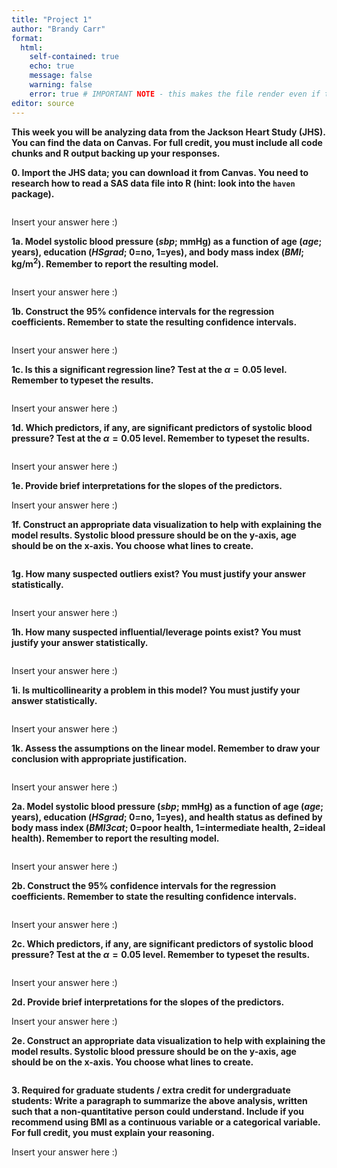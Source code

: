 ---
title: "Project 1"
author: "Brandy Carr"
format: 
  html:
    self-contained: true
    echo: true
    message: false
    warning: false
    error: true # IMPORTANT NOTE - this makes the file render even if there is an error. it is imperative that you check your .html document *before submission* to make sure that it has all results in it.
editor: source
---

**This week you will be analyzing data from the Jackson Heart Study (JHS). You can find the data on Canvas. For full credit, you must include all code chunks and R output backing up your responses.**

**0. Import the JHS data; you can download it from Canvas. You need to research how to read a SAS data file into R (hint: look into the `haven` package).**

```{r}

```

Insert your answer here :) 

**1a. Model systolic blood pressure (*sbp*; mmHg) as a function of age (*age*; years), education (*HSgrad*; 0=no, 1=yes), and body mass index (*BMI*; kg/m<sup>2</sup>). Remember to report the resulting model.**

```{r}

```

Insert your answer here :) 

**1b. Construct the 95% confidence intervals for the regression coefficients. Remember to state the resulting confidence intervals.**

```{r}

```

Insert your answer here :) 

**1c. Is this a significant regression line? Test at the $\alpha=0.05$ level. Remember to typeset the results.**

```{r}

```

Insert your answer here :) 

**1d. Which predictors, if any, are significant predictors of systolic blood pressure? Test at the $\alpha=0.05$ level. Remember to typeset the results.**

```{r}

```

Insert your answer here :) 

**1e. Provide brief interpretations for the slopes of the predictors.**

Insert your answer here :)

**1f. Construct an appropriate data visualization to help with explaining the model results. Systolic blood pressure should be on the y-axis, age should be on the x-axis. You choose what lines to create.**

```{r}

```

**1g. How many suspected outliers exist? You must justify your answer statistically.**

```{r}

```

Insert your answer here :) 

**1h. How many suspected influential/leverage points exist? You must justify your answer statistically.**

```{r}

```

Insert your answer here :) 

**1i. Is multicollinearity a problem in this model? You must justify your answer statistically.**

```{r}

```

Insert your answer here :) 

**1k. Assess the assumptions on the linear model. Remember to draw your conclusion with appropriate justification.**

```{r}

```

Insert your answer here :) 

**2a. Model systolic blood pressure (*sbp*; mmHg) as a function of age (*age*; years), education (*HSgrad*; 0=no, 1=yes), and health status as defined by body mass index (*BMI3cat*; 0=poor health, 1=intermediate health, 2=ideal health). Remember to report the resulting model.**

```{r}

```

Insert your answer here :) 

**2b. Construct the 95% confidence intervals for the regression coefficients. Remember to state the resulting confidence intervals.**

```{r}

```

Insert your answer here :) 

**2c. Which predictors, if any, are significant predictors of systolic blood pressure? Test at the $\alpha=0.05$ level. Remember to typeset the results.**

```{r}

```

Insert your answer here :) 

**2d. Provide brief interpretations for the slopes of the predictors.**

Insert your answer here :)

**2e. Construct an appropriate data visualization to help with explaining the model results. Systolic blood pressure should be on the y-axis, age should be on the x-axis. You choose what lines to create.**

```{r}

```

**3. Required for graduate students / extra credit for undergraduate students: Write a paragraph to summarize the above analysis, written such that a non-quantitative person could understand. Include if you recommend using BMI as a continuous variable or a categorical variable. For full credit, you must explain your reasoning.**

Insert your answer here :) 
